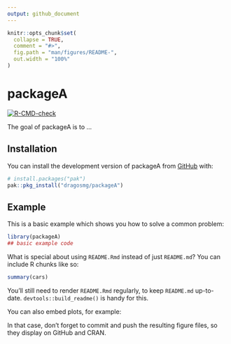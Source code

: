 ```yaml
---
output: github_document
---
```


<!-- README.md is generated from README.Rmd. Please edit that file -->

```r
knitr::opts_chunk$set(
  collapse = TRUE,
  comment = "#>",
  fig.path = "man/figures/README-",
  out.width = "100%"
)
```

# packageA

<!-- badges: start -->
[![R-CMD-check](https://github.com/dragosmg/packageA/actions/workflows/R-CMD-check.yaml/badge.svg)](https://github.com/dragosmg/packageA/actions/workflows/R-CMD-check.yaml)
<!-- badges: end -->

The goal of packageA is to ...

## Installation

You can install the development version of packageA from [GitHub](https://github.com/) with:

``` r
# install.packages("pak")
pak::pkg_install("dragosmg/packageA")
```

## Example

This is a basic example which shows you how to solve a common problem:

```r
library(packageA)
## basic example code
```

What is special about using `README.Rmd` instead of just `README.md`? You can include R chunks like so:

```r
summary(cars)
```

You'll still need to render `README.Rmd` regularly, to keep `README.md` up-to-date. `devtools::build_readme()` is handy for this.

You can also embed plots, for example:

In that case, don't forget to commit and push the resulting figure files, so they display on GitHub and CRAN.
